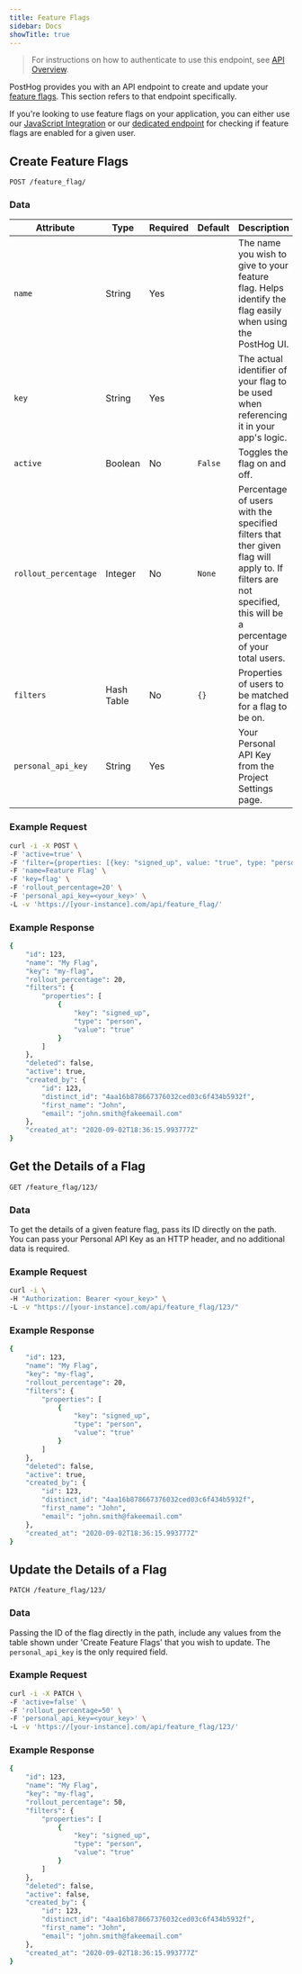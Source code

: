 ```yaml
---
title: Feature Flags
sidebar: Docs
showTitle: true
---
```


<BasicHedgehogImage />

> For instructions on how to authenticate to use this endpoint, see [API Overview](/docs/api/overview).

PostHog provides you with an API endpoint to create and update your [feature flags](/docs/features/feature-flags). This section refers to that endpoint specifically. 

If you're looking to use feature flags on your application, you can either use our [JavaScript Integration](/docs/integrations/js-integration#feature-flags) or our [dedicated endpoint](/docs/api/post-only-endpoints#feature-flags) for checking if feature flags are enabled for a given user.

## Create Feature Flags

```shell
POST /feature_flag/
```

### Data

<span class="table-borders">

| Attribute | Type | Required | Default | Description |
| --- | --- | --- | ------------------------- | ------------------------------------------------------- |
| `name` | String | Yes | | The name you wish to give to your feature flag. Helps identify the flag easily when using the PostHog UI. |
| `key` | String | Yes | | The actual identifier of your flag to be used when referencing it in your app's logic. |
| `active` | Boolean | No | `False` | Toggles the flag on and off. |
| `rollout_percentage` | Integer | No | `None` | Percentage of users with the specified filters that ther given flag will apply to. If filters are not specified, this will be a percentage of your total users.  |
| `filters` | Hash Table | No | `{}` | Properties of users to be matched for a flag to be on. |
| `personal_api_key` | String | Yes | | Your Personal API Key from the Project Settings page. |


</span>

### Example Request

```bash
curl -i -X POST \
-F 'active=true' \
-F 'filter={properties: [{key: "signed_up", value: "true", type: "person"}]}' \
-F 'name=Feature Flag' \
-F 'key=flag' \
-F 'rollout_percentage=20' \
-F 'personal_api_key=<your_key>' \
-L -v 'https://[your-instance].com/api/feature_flag/'
```

### Example Response

```bash
{
    "id": 123,
    "name": "My Flag",
    "key": "my-flag",
    "rollout_percentage": 20,
    "filters": {
        "properties": [
            {
                "key": "signed_up",
                "type": "person",
                "value": "true"
            }
        ]
    },
    "deleted": false,
    "active": true,
    "created_by": {
        "id": 123,
        "distinct_id": "4aa16b878667376032ced03c6f434b5932f",
        "first_name": "John",
        "email": "john.smith@fakeemail.com"
    },
    "created_at": "2020-09-02T18:36:15.993777Z"
}
```

## Get the Details of a Flag

```shell
GET /feature_flag/123/
```

### Data

To get the details of a given feature flag, pass its ID directly on the path. You can pass your Personal API Key as an HTTP header, and no additional data is required.

### Example Request

```bash
curl -i \
-H "Authorization: Bearer <your_key>" \
-L -v "https://[your-instance].com/api/feature_flag/123/"
```

### Example Response

```bash
{
    "id": 123,
    "name": "My Flag",
    "key": "my-flag",
    "rollout_percentage": 20,
    "filters": {
        "properties": [
            {
                "key": "signed_up",
                "type": "person",
                "value": "true"
            }
        ]
    },
    "deleted": false,
    "active": true,
    "created_by": {
        "id": 123,
        "distinct_id": "4aa16b878667376032ced03c6f434b5932f",
        "first_name": "John",
        "email": "john.smith@fakeemail.com"
    },
    "created_at": "2020-09-02T18:36:15.993777Z"
}
```

## Update the Details of a Flag

```shell
PATCH /feature_flag/123/
```

### Data 

Passing the ID of the flag directly in the path, include any values from the table shown under 'Create Feature Flags' that you wish to update. The `personal_api_key` is the only required field.

### Example Request

```bash
curl -i -X PATCH \
-F 'active=false' \
-F 'rollout_percentage=50' \
-F 'personal_api_key=<your_key>' \
-L -v 'https://[your-instance].com/api/feature_flag/123/'
```

### Example Response

```bash
{
    "id": 123,
    "name": "My Flag",
    "key": "my-flag",
    "rollout_percentage": 50,
    "filters": {
        "properties": [
            {
                "key": "signed_up",
                "type": "person",
                "value": "true"
            }
        ]
    },
    "deleted": false,
    "active": false,
    "created_by": {
        "id": 123,
        "distinct_id": "4aa16b878667376032ced03c6f434b5932f",
        "first_name": "John",
        "email": "john.smith@fakeemail.com"
    },
    "created_at": "2020-09-02T18:36:15.993777Z"
}
```
